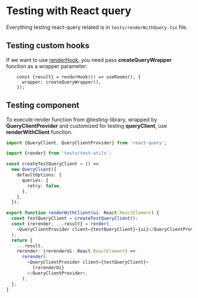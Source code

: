 
<Meta title="Docs/Testing/Testing react-query" />

# Testing with React query

Everything testing react-query related is in `tests/renderWithQuery.tsx` file.

## Testing custom hooks

If we want to use [renderHook](https://testing-library.com/docs/react-testing-library/api#renderhook), you need pass **createQueryWrapper** function as a wrapper parameter:

```
    const {result} = renderHook(() => useRooms(), {
      wrapper: createQueryWrapper(),
    });
```

## Testing component

To execute render function from @testing-library, wrapped by **QueryClientProvider** and customized for testing **queryClient**, use **renderWithClient** function.

```ts
import {QueryClient, QueryClientProvider} from 'react-query';

import {render} from 'tests/test-utils';

const createTestQueryClient = () =>
  new QueryClient({
    defaultOptions: {
      queries: {
        retry: false,
      },
    },
  });

export function renderWithClient(ui: React.ReactElement) {
  const testQueryClient = createTestQueryClient();
  const {rerender, ...result} = render(
    <QueryClientProvider client={testQueryClient}>{ui}</QueryClientProvider>,
  );
  return {
    ...result,
    rerender: (rerenderUi: React.ReactElement) =>
      rerender(
        <QueryClientProvider client={testQueryClient}>
          {rerenderUi}
        </QueryClientProvider>,
      ),
  };
}
```
